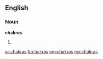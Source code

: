 ==English==

===Noun===
'''chakras'''
# {{plural of|chakra}}

[[ar:chakras]]
[[fr:chakras]]
[[mg:chakras]]
[[my:chakras]]